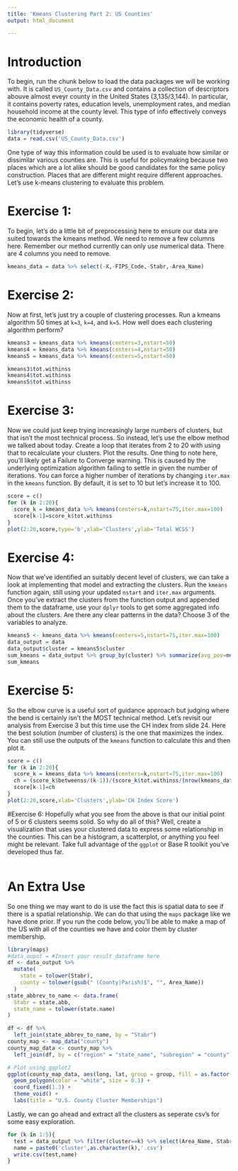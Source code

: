 ---
title: 'Kmeans Clustering Part 2: US Counties'
output: html_document

---

# Introduction
To begin, run the chunk below to load the data packages we will be working with. It is called `US_County_Data.csv` and contains a collection of descriptors abouve almost eveyr county in the United States (3,135/3,144). In particular, it contains poverty rates, education levels, unemployment rates, and median household income at the county level. This type of info effectively conveys the economic health of a county. 

```{r}
library(tidyverse)
data = read.csv('US_County_Data.csv')
```

One type of way this information could be used is to evaluate how similar or dissimilar various counties are. This is useful for policymaking because two places which are a lot alike should be good candidates for the same policy construction. Places that are different might require different approaches. Let's use k-means clustering to evaluate this problem.

# Exercise 1:
To begin, let's do a little bit of preprocessing here to ensure our data are suited towards the kmeans method. We need to remove a few columns here. Remember our method currently can only use numerical data. There are 4 columns you need to remove.
```{r}
kmeans_data = data %>% select(-X,-FIPS_Code,-Stabr,-Area_Name)
```

# Exercise 2:
Now at first, let's just try a couple of clustering processes. Run a kmeans algorithm 50 times at `k=3`, `k=4`, and `k=5`. How well does each clustering algorithm perform?
```{r}
kmeans3 = kmeans_data %>% kmeans(centers=3,nstart=50)
kmeans4 = kmeans_data %>% kmeans(centers=4,nstart=50)
kmeans5 = kmeans_data %>% kmeans(centers=5,nstart=50)

kmeans3$tot.withinss
kmeans4$tot.withinss
kmeans5$tot.withinss
```

# Exercise 3:
Now we could just keep trying increasingly large numbers of clusters, but that isn't the most technical process. So instead, let's use the elbow method we talked about today. Create a loop that iterates from 2 to 20 with using that to recalculate your clusters. Plot the results. One thing to note here, you'll likely get a Failure to Converge warning. This is caused by the underlying optimization algorithm failing to settle in given the number of iterations. You can force a higher number of iterations by changing `iter.max` in the `kmeans` function. By default, it is set to 10 but let's increase it to 100.
```{r}
score = c()
for (k in 2:20){
  score_k = kmeans_data %>% kmeans(centers=k,nstart=75,iter.max=100)
  score[k-1]=score_k$tot.withinss
}
plot(2:20,score,type='b',xlab='Clusters',ylab='Total WCSS')
```

# Exercise 4:
Now that we've identified an suitably decent level of clusters, we can take a look at implementing that model and extracting the clusters. Run the `kmeans` function again, still using your updated `nstart` and `iter.max` arguments. Once you've extract the clusters from the function output and appended them to the dataframe, use your `dplyr` tools to get some aggregated info about the clusters. Are there any clear patterns in the data? Choose 3 of the variables to analyze.
```{r}
kmeans5 <- kmeans_data %>% kmeans(centers=5,nstart=75,iter.max=100)
data_output = data
data_output$cluster = kmeans5$cluster
sum_kmeans = data_output %>% group_by(cluster) %>% summarize(avg_pov=mean(PCTPOVALL_2023),avg_high=mean(HighSchool),avg_inc=mean(MEDHHINC_2023),avg_coll=mean(CollegeOrHigher),avg_u=mean(Unemployment_rate_2023))
sum_kmeans
```

# Exercise 5:
So the elbow curve is a useful sort of guidance approach but judging where the bend is certainly isn't the MOST technical method. Let's revisit our analysis from Exercise 3 but this time use the CH index from slide 24. Here the best solution (number of clusters) is the one that maximizes the index. You can still use the outputs of the `kmeans` function to calculate this and then plot it.
```{r}
score = c()
for (k in 2:20){
  score_k = kmeans_data %>% kmeans(centers=k,nstart=75,iter.max=100)
  ch = (score_k$betweenss/(k-1))/(score_k$tot.withinss/(nrow(kmeans_data)-k))
  score[k-1]=ch
}
plot(2:20,score,xlab='Clusters',ylab='CH Index Score')
```

#Exercise 6:
Hopefully what you see from the above is that our initial point of 5 or 6 clusters seems solid. So why do all of this? Well, create a visualization that uses your clustered data to express some relationship in the counties. This can be a histogram, a scatterplot, or anything you feel might be relevant. Take full advantage of the `ggplot` or Base R toolkit you've developed thus far. 
```{r}

```


# An Extra Use
So one thing we may want to do is use the fact this is spatial data to see if there is a spatial relationship. We can do that using the `maps` package like we have done prior. If you run the code below, you'll be able to make a map of the US with all of the counties we have and color them by cluster membership.

```{r}
library(maps)
#data_ouput = #Insert your result dataframe here
df <- data_output %>%
  mutate(
    state = tolower(Stabr),
    county = tolower(gsub(" (County|Parish)$", "", Area_Name))
  )
state_abbrev_to_name <- data.frame(
  Stabr = state.abb,
  state_name = tolower(state.name)
)

df <- df %>%
  left_join(state_abbrev_to_name, by = "Stabr")
county_map <- map_data("county")
county_map_data <- county_map %>%
  left_join(df, by = c("region" = "state_name", "subregion" = "county"))

# Plot using ggplot2
ggplot(county_map_data, aes(long, lat, group = group, fill = as.factor(cluster))) +
  geom_polygon(color = "white", size = 0.1) +
  coord_fixed(1.3) +
  theme_void() +
  labs(title = "U.S. County Cluster Memberships")

```



Lastly, we can go ahead and extract all the clusters as seperate csv's for some easy exploration.
```{r}
for (k in 1:5){
  test = data_output %>% filter(cluster==k) %>% select(Area_Name, Stabr)
  name = paste0('cluster',as.character(k),'.csv')
  write.csv(test,name)
}
```

